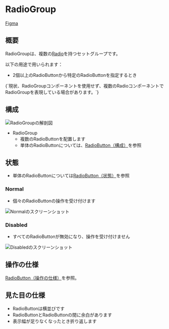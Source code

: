 
<Meta title="Components/RadioGroup" of={RadioGroupStories} />

# RadioGroup

[Figma](https://www.figma.com/file/0EL4UsBtC46KFG7WkKreiYi5/%F0%9F%8E%A8--%F0%9F%92%BB--kintone-UI-Design-Components?node-id=9410%3A72038)

## 概要

RadioGroupは、複数の[Radio](?path=/docs/components-radio--docs)を持つセットグループです。

以下の用途で用いられます：

- 2個以上のRadioButtonから特定のRadioButtonを指定するとき

<Notes>
  {`現状、RadioGroupコンポーネントを使用せず、複数のRadioコンポーネントでRadioGroupを表現している場合があります。`}
</Notes>

## 構成

<img src={anatomy} alt="RadioGroupの解剖図" />

- RadioGroup
  - 複数のRadioButtonを配置します
  - 単体のRadioButtonについては、[RadioButton（構成）](?path=/docs/components-radio--docs#構成)を参照

## 状態

- 単体のRadioButtonについては[RadioButton（状態）](?path=/docs/components-radio--docs#状態)を参照

### Normal

- 個々のRadioButtonの操作を受け付けます

<img src={normal} alt="Normalのスクリーンショット" />

### Disabled

- すべてのRadioButtonが無効になり、操作を受け付けません

<img src={disabled} alt="Disabledのスクリーンショット" />

## 操作の仕様

[RadioButton（操作の仕様）](?path=/docs/components-radio--docs#操作の仕様)を参照。

## 見た目の仕様

- RadioButtonは横並びです
- RadioButtonとRadioButtonの間に余白があります
- 表示幅が足りなくなったとき折り返します

<Stories />
